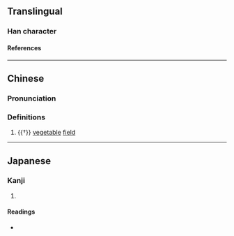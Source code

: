 {{character info/new}}
==Translingual==

===Han character===
{{Han char|rn=32|rad=土|as=17|sn=20|four=42172|canj=GSJT|ids=⿰土聯}}

====References====
{{Han ref|kx=0242.160|dkj=05607|dj=0482.120|hdz=10501.040|uh=58E3}}

----

==Chinese==
{{zh-forms|s=𪤚|alt=𡑜}}

===Pronunciation===
{{zh-pron
|m=lín 
|c=leon4
|mc=y
|cat=n
}}

===Definitions===
{{zh-hanzi}}

# {{†}} [[vegetable]] [[field]]

----

==Japanese==

===Kanji===
{{ja-kanji|grade=|rs=土17}}

# {{rfdef|ja|sort=土17}}

====Readings====
* {{ja-readings|on=[[りん]] (rin)|kun=[[おか]] (oka)}}